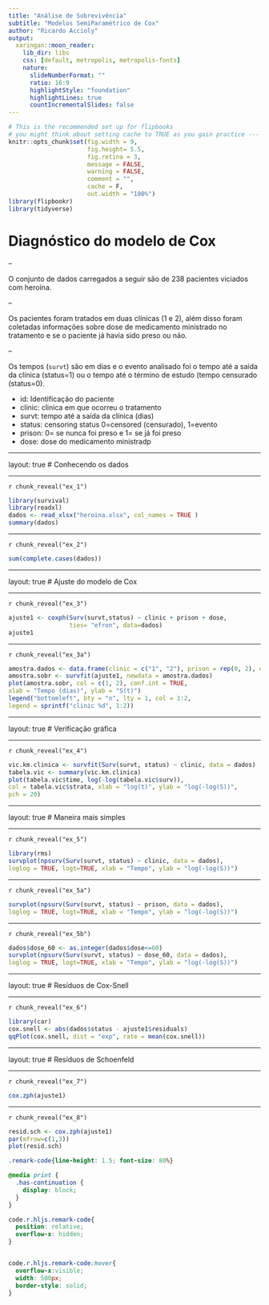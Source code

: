 ```yaml
---
title: "Análise de Sobrevivência"
subtitle: "Modelos SemiParamétrico de Cox"
author: "Ricardo Accioly"
output:
  xaringan::moon_reader:
    lib_dir: libs
    css: [default, metropolis, metropolis-fonts]
    nature:
      slideNumberFormat: ""
      ratio: 16:9
      highlightStyle: "foundation"
      highlightLines: true
      countIncrementalSlides: false
---
```



```r
# This is the recommended set up for flipbooks
# you might think about setting cache to TRUE as you gain practice --- building flipbooks from scratch can be time consuming
knitr::opts_chunk$set(fig.width = 9, 
                      fig.height= 5.5,  
                      fig.retina = 3, 
                      message = FALSE, 
                      warning = FALSE, 
                      comment = "", 
                      cache = F, 
                      out.width = "100%")
library(flipbookr)
library(tidyverse)
```


# Diagnóstico do modelo de Cox

--


O conjunto de dados carregados a seguir são de 238 pacientes viciados com heroína.


--

Os pacientes foram tratados em duas clínicas (1 e 2), além disso foram coletadas informações sobre dose de medicamento ministrado no tratamento e se o paciente já havia sido preso ou não.

--

Os tempos (`survt`) são em dias e o evento analisado foi o tempo até a saída da clínica (status=1) ou o tempo até o término de estudo (tempo censurado (status=0).

- id:	Identificação do paciente
- clinic: clinica em que ocorreu o tratamento
- survt:	tempo até a saída da clínica (dias)
- status:	censoring status 0=censored (censurado), 1=evento 
- prison: 0= se nunca foi preso e 1= se já foi preso
- dose: dose do medicamento ministradp

---

layout: true
# Conhecendo os dados

---

`r chunk_reveal("ex_1")`

```r
library(survival)
library(readxl)
dados <- read_xlsx("heroina.xlsx", col_names = TRUE )
summary(dados)
```

---

`r chunk_reveal("ex_2")`

```r
sum(complete.cases(dados))
```

---

layout: true
# Ajuste do modelo de Cox 

---

`r chunk_reveal("ex_3")`

```r
ajuste1 <- coxph(Surv(survt,status) ~ clinic + prison + dose,
                 ties= "efron", data=dados)
ajuste1
```

---


`r chunk_reveal("ex_3a")`

```r
amostra.dados <- data.frame(clinic = c("1", "2"), prison = rep(0, 2), dose = rep(mean(dados$dose), 2))
amostra.sobr <- survfit(ajuste1, newdata = amostra.dados)
plot(amostra.sobr, col = c(1, 2), conf.int = TRUE,
xlab = "Tempo (dias)", ylab = "S(t)")
legend("bottomleft", bty = "n", lty = 1, col = 1:2,
legend = sprintf("clinic %d", 1:2))
```

---

layout: true
# Verificação gráfica 

---

`r chunk_reveal("ex_4")`

```r
vic.km.clinica <- survfit(Surv(survt, status) ~ clinic, data = dados)
tabela.vic <- summary(vic.km.clinica)
plot(tabela.vic$time, log(-log(tabela.vic$surv)),
col = tabela.vic$strata, xlab = "log(t)", ylab = "log(-log(S))",
pch = 20) 
```


---

layout: true
# Maneira mais simples

---

`r chunk_reveal("ex_5")`

```r
library(rms)
survplot(npsurv(Surv(survt, status) ~ clinic, data = dados),
loglog = TRUE, logt=TRUE, xlab = "Tempo", ylab = "log(-log(S))")
```

---

`r chunk_reveal("ex_5a")`

```r
survplot(npsurv(Surv(survt, status) ~ prison, data = dados),
loglog = TRUE, logt=TRUE, xlab = "Tempo", ylab = "log(-log(S))")
```

---

`r chunk_reveal("ex_5b")`

```r
dados$dose_60 <- as.integer(dados$dose<=60)
survplot(npsurv(Surv(survt, status) ~ dose_60, data = dados),
loglog = TRUE, logt=TRUE, xlab = "Tempo", ylab = "log(-log(S))")
```


---

layout: true
# Resíduos de Cox-Snell

---

`r chunk_reveal("ex_6")`

```r
library(car)
cox.snell <- abs(dados$status - ajuste1$residuals)
qqPlot(cox.snell, dist = "exp", rate = mean(cox.snell))
```

---

layout: true
# Resíduos de Schoenfeld

---

`r chunk_reveal("ex_7")`

```r
cox.zph(ajuste1)
```

---

`r chunk_reveal("ex_8")`

```r
resid.sch <- cox.zph(ajuste1)
par(mfrow=c(1,3))
plot(resid.sch)
```




<!-- adjust font size in this css code chunk, currently 80 -->

```css
.remark-code{line-height: 1.5; font-size: 80%}

@media print {
  .has-continuation {
    display: block;
  }
}

code.r.hljs.remark-code{
  position: relative;
  overflow-x: hidden;
}


code.r.hljs.remark-code:hover{
  overflow-x:visible;
  width: 500px;
  border-style: solid;
}
```



